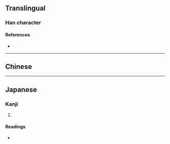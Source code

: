 {{also|櫥}}
{{character info}}
==Translingual==

===Han character===
{{Han char|rn=75|rad=木|as=12|sn=16|four=|canj=DMMI,XDMMI|ids=⿰木厨}}

====References====
* {{Han ref|kx=0555.311|dkj=15621|hdz=21289.080|uh=6A71|ud=27249}}

----

==Chinese==
{{zh-see|櫥|sv}}

----

==Japanese==

===Kanji===
{{ja-kanji|grade=|rs=木12}}

# {{rfdef|ja|sort=木12}}

====Readings====
* {{ja-readings|on=[[ず]] (zu), [[ちゅう]] (chū), [[ちゅ]] (chu)|kun=[[くりや]] (kuriya)}}